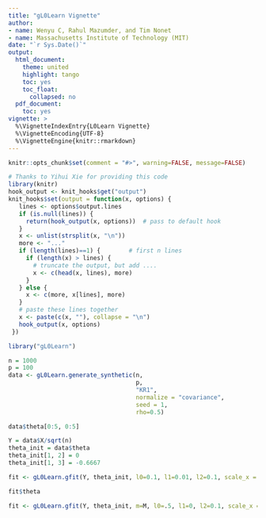 ```yaml
---
title: "gL0Learn Vignette"
author:
- name: Wenyu C, Rahul Mazumder, and Tim Nonet
- name: Massachusetts Institute of Technology (MIT)
date: "`r Sys.Date()`"
output:
  html_document:
    theme: united
    highlight: tango
    toc: yes
    toc_float:
      collapsed: no
  pdf_document:
    toc: yes
vignette: >
  %\VignetteIndexEntry{L0Learn Vignette}
  %\VignetteEncoding{UTF-8}
  %\VignetteEngine{knitr::rmarkdown}
---
```


```r
knitr::opts_chunk$set(comment = "#>", warning=FALSE, message=FALSE)
```
```r
# Thanks to Yihui Xie for providing this code
library(knitr)
hook_output <- knit_hooks$get("output")
knit_hooks$set(output = function(x, options) {
   lines <- options$output.lines
   if (is.null(lines)) {
     return(hook_output(x, options))  # pass to default hook
   }
   x <- unlist(strsplit(x, "\n"))
   more <- "..."
   if (length(lines)==1) {        # first n lines
     if (length(x) > lines) {
       # truncate the output, but add ....
       x <- c(head(x, lines), more)
     }
   } else {
     x <- c(more, x[lines], more)
   }
   # paste these lines together
   x <- paste(c(x, ""), collapse = "\n")
   hook_output(x, options)
 })
```

```r
library("gL0Learn")
```


```r
n = 1000
p = 100
data <- gL0Learn.generate_synthetic(n,
                                    p,
                                    "KR1",
                                    normalize = "covariance",
                                    seed = 1,
                                    rho=0.5)


```

```r
data$theta[0:5, 0:5]

```

```r
Y = data$X/sqrt(n)
theta_init = data$theta
theta_init[1, 2] = 0
theta_init[1, 3] = -0.6667
```

```r

fit <- gL0Learn.gfit(Y, theta_init, l0=0.1, l1=0.01, l2=0.1, scale_x = FALSE, algorithm = "CD")
```


```r

fit$theta
```
```r
fit <- gL0Learn.gfit(Y, theta_init, m=M, l0=.5, l1=0, l2=0.1, scale_x = FALSE, algorithm = "CDPSI")

```
